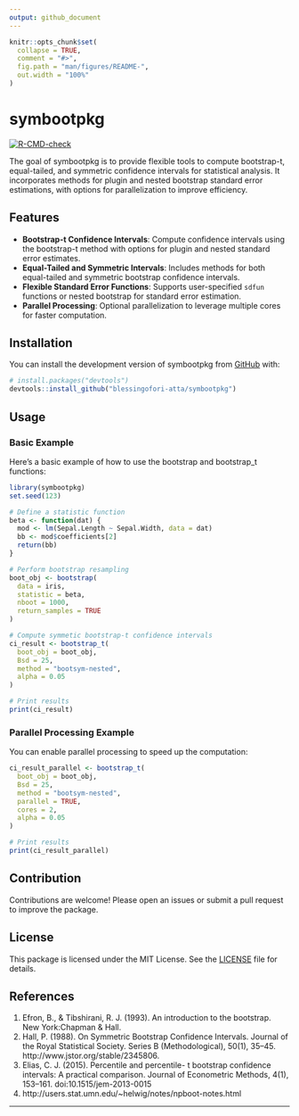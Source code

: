 ```yaml
---
output: github_document
---
```


<!-- README.md is generated from README.Rmd. Please edit that file -->

```r
knitr::opts_chunk$set(
  collapse = TRUE,
  comment = "#>",
  fig.path = "man/figures/README-",
  out.width = "100%"
)
```

# symbootpkg

<!-- badges: start -->
[![R-CMD-check](https://github.com/blessingofori-atta/PHS7045-Midterm/actions/workflows/R-CMD-check.yaml/badge.svg)](https://github.com/blessingofori-atta/PHS7045-Midterm/actions/workflows/R-CMD-check.yaml)
<!-- badges: end -->

The goal of symbootpkg is to provide flexible tools to compute bootstrap-t, equal-tailed, and symmetric confidence intervals for statistical analysis. It incorporates methods for plugin and nested bootstrap standard error estimations, with options for parallelization to improve efficiency.

## Features
- **Bootstrap-t Confidence Intervals**: Compute confidence intervals using the bootstrap-t method with options for plugin and nested standard error estimates.
- **Equal-Tailed and Symmetric Intervals**: Includes methods for both equal-tailed and symmetric bootstrap confidence intervals.
- **Flexible Standard Error Functions**: Supports user-specified `sdfun` functions or nested bootstrap for standard error estimation.
- **Parallel Processing**: Optional parallelization to leverage multiple cores for faster computation.


## Installation

You can install the development version of symbootpkg from [GitHub](https://github.com/) with:

``` r
# install.packages("devtools")
devtools::install_github("blessingofori-atta/symbootpkg")
```

## Usage

### Basic Example

Here's a basic example of how to use the bootstrap and bootstrap_t functions:

```r
library(symbootpkg)
set.seed(123)

# Define a statistic function
beta <- function(dat) {
  mod <- lm(Sepal.Length ~ Sepal.Width, data = dat)
  bb <- mod$coefficients[2]
  return(bb)
}

# Perform bootstrap resampling
boot_obj <- bootstrap(
  data = iris,
  statistic = beta,
  nboot = 1000,
  return_samples = TRUE
)

# Compute symmetic bootstrap-t confidence intervals
ci_result <- bootstrap_t(
  boot_obj = boot_obj,
  Bsd = 25,
  method = "bootsym-nested",
  alpha = 0.05
)

# Print results
print(ci_result)
```


### Parallel Processing Example

You can enable parallel processing to speed up the computation:

```r
ci_result_parallel <- bootstrap_t(
  boot_obj = boot_obj,
  Bsd = 25,
  method = "bootsym-nested",
  parallel = TRUE,
  cores = 2,
  alpha = 0.05
)

# Print results
print(ci_result_parallel)
```


## Contribution

Contributions are welcome! Please open an issues or submit a pull request to improve the package.

## License

This package is licensed under the MIT License. See the [LICENSE](LICENSE) file for details.

## References

1. Efron, B., & Tibshirani, R. J. (1993). An introduction to the bootstrap. New York:Chapman & Hall. 
2. Hall, P. (1988). On Symmetric Bootstrap Confidence Intervals. Journal of the Royal Statistical Society. Series B (Methodological), 50(1), 35–45. http://www.jstor.org/stable/2345806.
3. Elias, C. J. (2015). Percentile and percentile- t bootstrap confidence intervals: A practical comparison. Journal of Econometric Methods, 4(1), 153–161. doi:10.1515/jem-2013-0015
4. http://users.stat.umn.edu/~helwig/notes/npboot-notes.html


---
